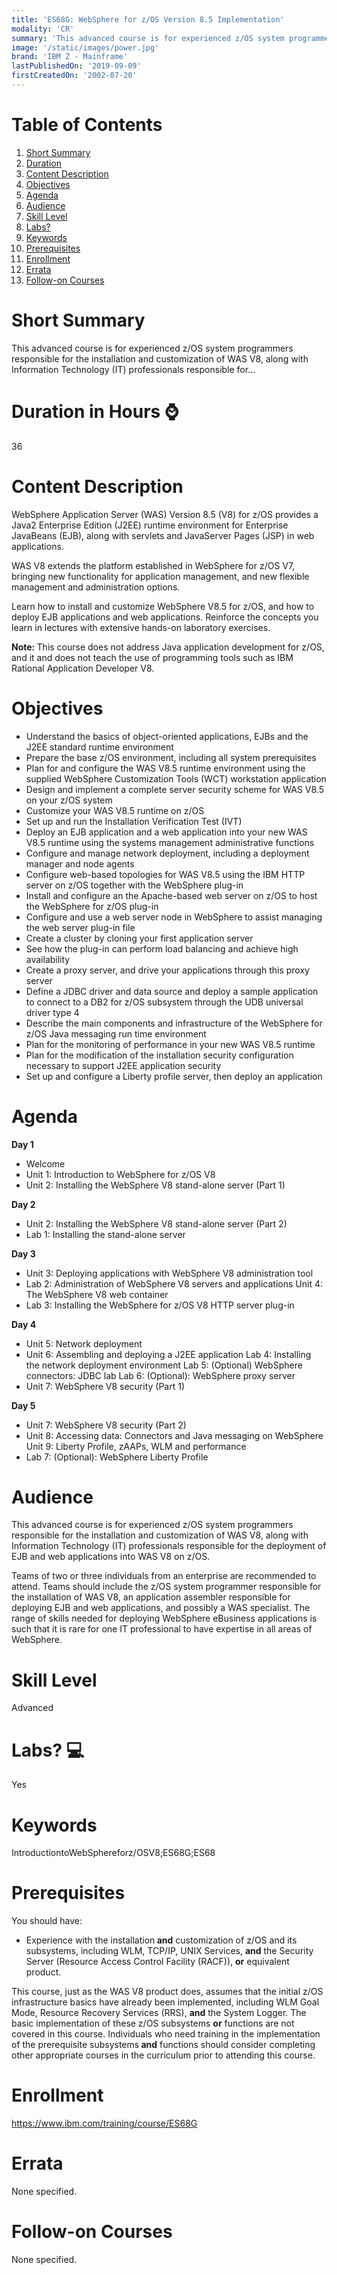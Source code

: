 ```yaml
---
title: 'ES68G: WebSphere for z/OS Version 8.5 Implementation'
modality: 'CR'
summary: 'This advanced course is for experienced z/OS system programmers responsible for the installation and customization of WAS V8, along with Information Technology (IT) professionals responsible for...'
image: '/static/images/power.jpg'
brand: 'IBM Z - Mainframe'
lastPublishedOn: '2019-09-09'
firstCreatedOn: '2002-07-20'
---
```

# Table of Contents
1.  [Short Summary](#short-summary)
2.  [Duration](#duration-in-hours-)
3.  [Content Description](#content-description)
4.  [Objectives](#objectives)
5.  [Agenda](#agenda)
6.  [Audience](#audience)
7.  [Skill Level](#skill-level)
8.  [Labs?](#labs-)
9.  [Keywords](#keywords)
10. [Prerequisites](#prerequisites)
11. [Enrollment](#enrollment)
12. [Errata](#errata)
13. [Follow-on Courses](#follow-on-courses)

# Short Summary
This advanced course is for experienced z/OS system programmers responsible for the installation and customization of WAS V8, along with Information Technology (IT) professionals responsible for...

# Duration in Hours ⌚
36

# Content Description
<p>WebSphere Application Server (WAS) Version 8.5 (V8) for z/OS provides a Java2 Enterprise Edition (J2EE) runtime environment for Enterprise JavaBeans (EJB), along with servlets and JavaServer Pages (JSP) in web applications.</p>

<p>WAS V8 extends the platform established in WebSphere for z/OS V7, bringing new functionality for application management, and new flexible management and administration options.</p>

<p>Learn how to install and customize WebSphere V8.5 for z/OS, and how to deploy EJB applications and web applications. Reinforce the concepts you learn in lectures with extensive hands-on laboratory exercises.</p>

<p><strong>Note: </strong>This course does not address Java application development for z/OS, and it and does not teach the use of programming tools such as IBM Rational Application Developer V8.</p>

# Objectives
<ul>
	<li>Understand the basics of object-oriented applications, EJBs and the J2EE standard runtime environment</li>
	<li>Prepare the base z/OS environment, including all system prerequisites</li>
	<li>Plan for and configure the WAS V8.5 runtime environment using the supplied WebSphere Customization Tools (WCT) workstation application</li>
	<li>Design and implement a complete server security scheme for WAS V8.5 on your z/OS system</li>
	<li>Customize your WAS V8.5 runtime on z/OS</li>
	<li>Set up and run the Installation Verification Test (IVT)</li>
	<li>Deploy an EJB application and a web application into your new WAS V8.5 runtime using the systems management administrative functions</li>
	<li>Configure and manage network deployment, including a deployment manager and node agents</li>
	<li>Configure web-based topologies for WAS V8.5 using the IBM HTTP server on z/OS together with the WebSphere plug-in</li>
	<li>Install and configure an the Apache-based web server on z/OS to host the WebSphere for z/OS plug-in</li>
	<li>Configure and use a web server node in WebSphere to assist managing the web server plug-in file</li>
	<li>Create a cluster by cloning your first application server</li>
	<li>See how the plug-in can perform load balancing and achieve high availability</li>
	<li>Create a proxy server, and drive your applications through this proxy server</li>
	<li>Define a JDBC driver and data source and deploy a sample application to connect to a DB2 for z/OS subsystem through the UDB universal driver type 4</li>
	<li>Describe the main components and infrastructure of the WebSphere for z/OS Java messaging run time environment</li>
	<li>Plan for the monitoring of performance in your new WAS V8.5 runtime</li>
	<li>Plan for the modification of the installation security configuration necessary to support J2EE application security</li>
	<li>Set up and configure a Liberty profile server, then deploy an application</li>
</ul>

# Agenda
<p><strong>Day 1</strong></p><ul><li>Welcome</li><li>Unit 1: Introduction to WebSphere for z/OS V8</li><li>Unit 2: Installing the WebSphere V8 stand-alone server (Part 1)</li></ul><p><strong>Day 2</strong></p><ul><li>Unit 2: Installing the WebSphere V8 stand-alone server (Part 2)</li><li>Lab 1: Installing the stand-alone server</li></ul><p><strong>Day 3</strong></p><ul><li>Unit 3: Deploying applications with WebSphere V8 administration tool</li><li>Lab 2: Administration of WebSphere V8 servers and applications Unit 4: The WebSphere V8 web container</li><li>Lab 3: Installing the WebSphere for z/OS V8 HTTP server plug-in</li></ul><p><strong>Day 4</strong></p><ul><li>Unit 5: Network deployment</li><li>Unit 6: Assembling and deploying a J2EE application Lab 4: Installing the network deployment environment Lab 5: (Optional) WebSphere connectors: JDBC lab Lab 6: (Optional): WebSphere proxy server</li><li>Unit 7: WebSphere V8 security (Part 1)</li></ul><p><strong>Day 5</strong></p><ul><li>Unit 7: WebSphere V8 security (Part 2)</li><li>Unit 8: Accessing data: Connectors and Java messaging on WebSphere Unit 9: Liberty Profile, zAAPs, WLM and performance</li><li>Lab 7: (Optional): WebSphere Liberty Profile</li></ul>

# Audience
<p>This advanced course is for experienced z/OS system programmers responsible for the installation and customization of WAS V8, along with Information Technology (IT) professionals responsible for the deployment of EJB and web applications into WAS V8 on z/OS.</p>

<p>Teams of two or three individuals from an enterprise are recommended to attend. Teams should include the z/OS system programmer responsible for the installation of WAS V8, an application assembler responsible for deploying EJB and web applications, and possibly a WAS specialist. The range of skills needed for deploying WebSphere eBusiness applications is such that it is rare for one IT professional to have expertise in all areas of WebSphere.</p>

# Skill Level
Advanced

# Labs? 💻
Yes

# Keywords
IntroductiontoWebSphereforz/OSV8;ES68G;ES68

# Prerequisites
<p>You should have:</p>

<ul>
	<li>Experience with the installation<strong> and</strong> customization of z/OS and its subsystems, including WLM, TCP/IP, UNIX Services, <strong>and</strong> the Security Server (Resource Access Control Facility (RACF)), <strong>or</strong> equivalent product.</li>
</ul>

<p>This course, just as the WAS V8 product does, assumes that the initial z/OS infrastructure basics have already been implemented, including WLM Goal Mode, Resource Recovery Services (RRS), <strong>and</strong> the System Logger. The basic implementation of these z/OS subsystems <strong>or</strong> functions are not covered in this course. Individuals who need training in the implementation of the prerequisite subsystems<strong> and</strong> functions should consider completing other appropriate courses in the curriculum prior to attending this course.</p>

# Enrollment
https://www.ibm.com/training/course/ES68G

# Errata
None specified.

# Follow-on Courses
None specified.

